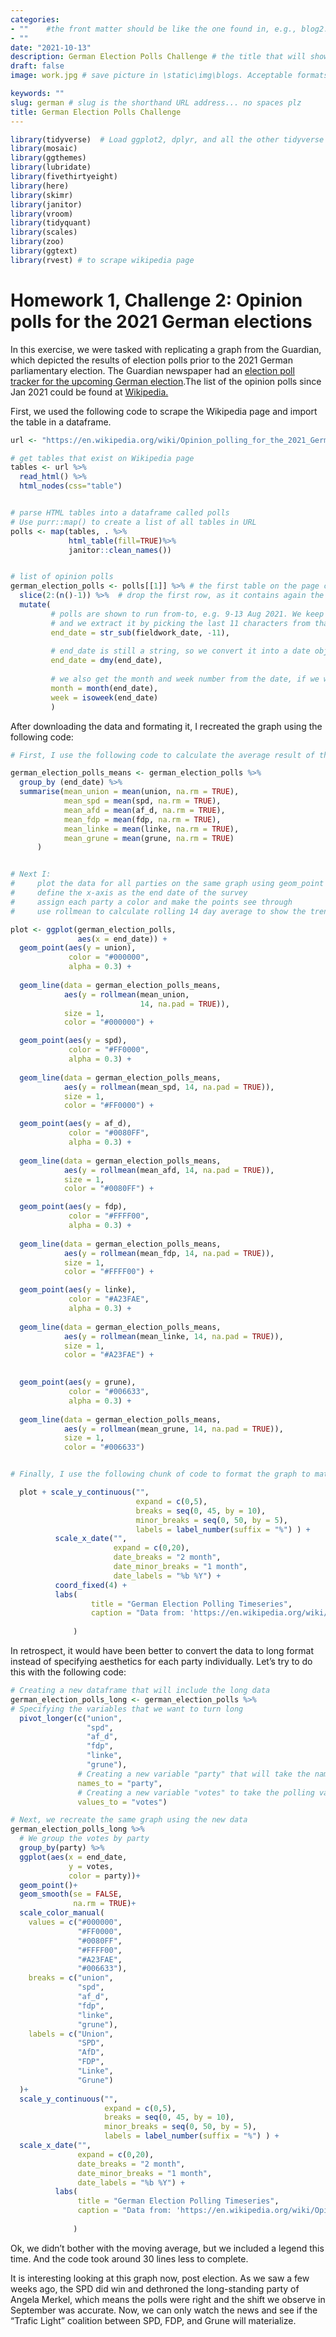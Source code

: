 ```yaml
---
categories:  
- ""    #the front matter should be like the one found in, e.g., blog2.md. It cannot be like the normal Rmd we used
- ""
date: "2021-10-13"
description: German Election Polls Challenge # the title that will show up once someone gets to this page
draft: false
image: work.jpg # save picture in \static\img\blogs. Acceptable formats= jpg, jpeg, or png . Your iPhone pics wont work

keywords: ""
slug: german # slug is the shorthand URL address... no spaces plz
title: German Election Polls Challenge
---
```

  
  
```r
library(tidyverse)  # Load ggplot2, dplyr, and all the other tidyverse packages
library(mosaic)
library(ggthemes)
library(lubridate)
library(fivethirtyeight)
library(here)
library(skimr)
library(janitor)
library(vroom)
library(tidyquant)
library(scales)
library(zoo)
library(ggtext)
library(rvest) # to scrape wikipedia page
```

# Homework 1, Challenge 2: Opinion polls for the 2021 German elections

In this exercise, we were tasked with replicating a graph from the Guardian, which depicted the results of election polls prior to the 2021 German parliamentary election. The Guardian newspaper had an [election poll tracker for the upcoming German election](https://www.theguardian.com/world/2021/aug/20/german-election-poll-tracker-who-will-be-the-next-chancellor).The list of the opinion polls since Jan 2021 could be found at [Wikipedia.](https://en.wikipedia.org/wiki/Opinion_polling_for_the_2021_German_federal_election)

First, we used the following code to scrape the Wikipedia page and import the table in a dataframe.



```r
url <- "https://en.wikipedia.org/wiki/Opinion_polling_for_the_2021_German_federal_election"

# get tables that exist on Wikipedia page 
tables <- url %>% 
  read_html() %>% 
  html_nodes(css="table")


# parse HTML tables into a dataframe called polls 
# Use purr::map() to create a list of all tables in URL
polls <- map(tables, . %>% 
             html_table(fill=TRUE)%>% 
             janitor::clean_names())


# list of opinion polls
german_election_polls <- polls[[1]] %>% # the first table on the page contains the list of all opinions polls
  slice(2:(n()-1)) %>%  # drop the first row, as it contains again the variable names and last row that contains 2017 results
  mutate(
         # polls are shown to run from-to, e.g. 9-13 Aug 2021. We keep the last date, 13 Aug here, as the poll date
         # and we extract it by picking the last 11 characters from that field
         end_date = str_sub(fieldwork_date, -11),
         
         # end_date is still a string, so we convert it into a date object using lubridate::dmy()
         end_date = dmy(end_date),
         
         # we also get the month and week number from the date, if we want to do analysis by month- week, etc.
         month = month(end_date),
         week = isoweek(end_date)
         )
```

After downloading the data and formating it, I recreated the graph using the following code:

```r

# First, I use the following code to calculate the average result of the polls for each party by grouping the polls by their end date. The reason I do this is because there are many polls per day in some cases and I would like to crate a 14-day moving average in the following step

german_election_polls_means <- german_election_polls %>% 
  group_by (end_date) %>% 
  summarise(mean_union = mean(union, na.rm = TRUE), 
            mean_spd = mean(spd, na.rm = TRUE), 
            mean_afd = mean(af_d, na.rm = TRUE),
            mean_fdp = mean(fdp, na.rm = TRUE),
            mean_linke = mean(linke, na.rm = TRUE),
            mean_grune = mean(grune, na.rm = TRUE)
      )


# Next I: 
#     plot the data for all parties on the same graph using geom_point and name the graph "plot"
#     define the x-axis as the end date of the survey
#     assign each party a color and make the points see through
#     use rollmean to calculate rolling 14 day average to show the trend per party

plot <- ggplot(german_election_polls, 
               aes(x = end_date)) + 
  geom_point(aes(y = union), 
             color = "#000000", 
             alpha = 0.3) +
  
  geom_line(data = german_election_polls_means, 
            aes(y = rollmean(mean_union, 
                             14, na.pad = TRUE)), 
            size = 1, 
            color = "#000000") +

  geom_point(aes(y = spd), 
             color = "#FF0000", 
             alpha = 0.3) +
  
  geom_line(data = german_election_polls_means, 
            aes(y = rollmean(mean_spd, 14, na.pad = TRUE)), 
            size = 1, 
            color = "#FF0000") +

  geom_point(aes(y = af_d), 
             color = "#0080FF", 
             alpha = 0.3) +
  
  geom_line(data = german_election_polls_means, 
            aes(y = rollmean(mean_afd, 14, na.pad = TRUE)), 
            size = 1, 
            color = "#0080FF") +

  geom_point(aes(y = fdp), 
             color = "#FFFF00", 
             alpha = 0.3) +
  
  geom_line(data = german_election_polls_means, 
            aes(y = rollmean(mean_fdp, 14, na.pad = TRUE)), 
            size = 1, 
            color = "#FFFF00") +

  geom_point(aes(y = linke), 
             color = "#A23FAE", 
             alpha = 0.3) +
  
  geom_line(data = german_election_polls_means, 
            aes(y = rollmean(mean_linke, 14, na.pad = TRUE)), 
            size = 1, 
            color = "#A23FAE") +

  
  geom_point(aes(y = grune), 
             color = "#006633", 
             alpha = 0.3) +
  
  geom_line(data = german_election_polls_means, 
            aes(y = rollmean(mean_grune, 14, na.pad = TRUE)), 
            size = 1, 
            color = "#006633")


# Finally, I use the following chunk of code to format the graph to match the one from the Guardian

  plot + scale_y_continuous("", 
                            expand = c(0,5), 
                            breaks = seq(0, 45, by = 10),
                            minor_breaks = seq(0, 50, by = 5),
                            labels = label_number(suffix = "%") ) +
          scale_x_date("", 
                       expand = c(0,20), 
                       date_breaks = "2 month", 
                       date_minor_breaks = "1 month", 
                       date_labels = "%b %Y") + 
          coord_fixed(4) +
          labs(
                  title = "German Election Polling Timeseries",
                  caption = "Data from: 'https://en.wikipedia.org/wiki/Opinion_polling_for_the_2021_German_federal_election'"
      
              )


```

In retrospect, it would have been better to convert the data to long format instead of specifying aesthetics for each party individually. Let's try to do this with the following code:

```r
# Creating a new dataframe that will include the long data
german_election_polls_long <- german_election_polls %>%
# Specifying the variables that we want to turn long
  pivot_longer(c("union", 
                 "spd", 
                 "af_d", 
                 "fdp", 
                 "linke", 
                 "grune"),
               # Creating a new variable "party" that will take the names of the parties
               names_to = "party",
               # Creating a new variable "votes" to take the polling values fo each party
               values_to = "votes")

# Next, we recreate the same graph using the new data
german_election_polls_long %>%
  # We group the votes by party
  group_by(party) %>% 
  ggplot(aes(x = end_date,
             y = votes,
             color = party))+
  geom_point()+
  geom_smooth(se = FALSE,
              na.rm = TRUE)+
  scale_color_manual(
    values = c("#000000",
               "#FF0000",
               "#0080FF",
               "#FFFF00",
               "#A23FAE",
               "#006633"),
    breaks = c("union",
               "spd",
               "af_d",
               "fdp",
               "linke",
               "grune"),
    labels = c("Union",
               "SPD",
               "AfD",
               "FDP",
               "Linke",
               "Grune")
  )+
  scale_y_continuous("", 
                     expand = c(0,5), 
                     breaks = seq(0, 45, by = 10),
                     minor_breaks = seq(0, 50, by = 5),
                     labels = label_number(suffix = "%") ) +
  scale_x_date("", 
               expand = c(0,20), 
               date_breaks = "2 month", 
               date_minor_breaks = "1 month", 
               date_labels = "%b %Y") + 
          labs(
               title = "German Election Polling Timeseries",
               caption = "Data from: 'https://en.wikipedia.org/wiki/Opinion_polling_for_the_2021_German_federal_election'"
      
              )


```

Ok, we didn't bother with the moving average, but we included a legend this time. And the code took around 30 lines less to complete.
 
It is interesting looking at this graph now, post election. As we saw a few weeks ago, the SPD did win and dethroned the long-standing party of Angela Merkel, which means the polls were right and the shift we observe in September was accurate. Now, we can only watch the news and see if the "Trafic Light" coalition between SPD, FDP, and Grune will materialize. 
